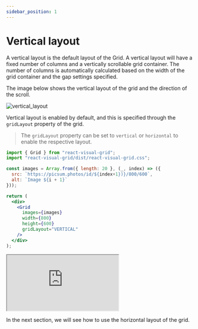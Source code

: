 ```yaml
---
sidebar_position: 1
---
```


# Vertical layout

A vertical layout is the default layout of the Grid. A vertical layout will have a fixed number of columns and a vertically scrollable grid container.
The number of columns is automatically calculated based on the width of the grid container and the gap settings specified.

The image below shows the vertical layout of the grid and the direction of the scroll.

![vertical_layout](./vertical_layout.png)


Vertical layout is enabled by default, and this is specified through the `gridLayout` property of the grid.

> The `gridLayout` property can be set to `vertical` or `horizontal` to enable the respective layout.

```jsx
import { Grid } from "react-visual-grid";
import "react-visual-grid/dist/react-visual-grid.css";

const images = Array.from({ length: 20 }, (_, index) => ({
  src: `https://picsum.photos/id/${index+1})}/800/600`,
  alt: `Image ${i + 1}`
}));

return (
  <div>
    <Grid
      images={images}
      width={800}
      height={600}
      gridLayout="VERTICAL"
    />
  </div>
);
```

<iframe src="https://codesandbox.io/embed/react-visual-grid-vertical-bn7yrf?fontsize=14&hidenavigation=1&theme=dark&view=preview"
     title="react-visual-grid-vertical"
     style={{width: '100%', height: '950px', border: 0, borderRadius: '4px', overflow: 'hidden'}}
     allow="accelerometer; ambient-light-sensor; camera; encrypted-media; geolocation; gyroscope; hid; microphone; midi; payment; usb; vr; xr-spatial-tracking"
     sandbox="allow-forms allow-modals allow-popups allow-presentation allow-same-origin allow-scripts"
   ></iframe>


In the next section, we will see how to use the horizontal layout of the grid.